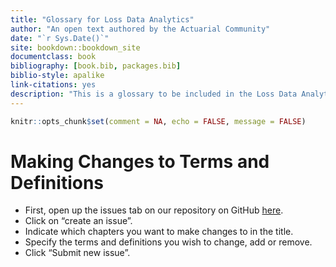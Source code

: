 ```yaml
--- 
title: "Glossary for Loss Data Analytics"
author: "An open text authored by the Actuarial Community"
date: "`r Sys.Date()`"
site: bookdown::bookdown_site
documentclass: book
bibliography: [book.bib, packages.bib]
biblio-style: apalike
link-citations: yes
description: "This is a glossary to be included in the Loss Data Analytics online text"
---
```


```r
knitr::opts_chunk$set(comment = NA, echo = FALSE, message = FALSE)
```

# Making Changes to Terms and Definitions
* First, open up the issues tab on our repository on GitHub [here](https://github.com/alyaanuval/LDAGlossary/issues).
* Click on "create an issue".
* Indicate which chapters you want to make changes to in the title.
* Specify the terms and definitions you wish to change, add or remove.
* Click "Submit new issue".
